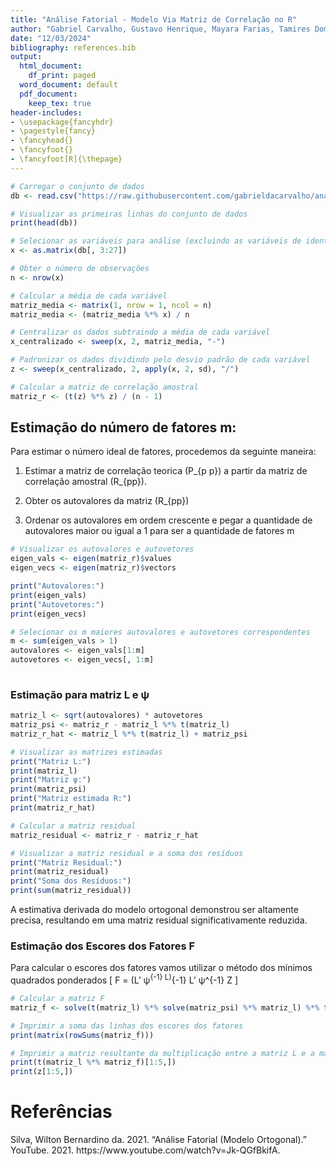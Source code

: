 ```yaml
---
title: "Análise Fatorial - Modelo Via Matriz de Correlação no R"
author: "Gabriel Carvalho, Gustavo Henrique, Mayara Farias, Tamires Domingos."
date: "12/03/2024"
bibliography: references.bib
output:
  html_document:
    df_print: paged
  word_document: default
  pdf_document:
    keep_tex: true
header-includes:
- \usepackage{fancyhdr}
- \pagestyle{fancy}
- \fancyhead{}
- \fancyfoot{}
- \fancyfoot[R]{\thepage}
---
```


```r
# Carregar o conjunto de dados
db <- read.csv("https://raw.githubusercontent.com/gabrieldacarvalho/analise_fatorial/main/RTE_CEREAL.csv")

# Visualizar as primeiras linhas do conjunto de dados
print(head(db))

# Selecionar as variáveis para análise (excluindo as variáveis de identificação)
x <- as.matrix(db[, 3:27])

# Obter o número de observações
n <- nrow(x)

# Calcular a média de cada variável
matriz_media <- matrix(1, nrow = 1, ncol = n)
matriz_media <- (matriz_media %*% x) / n 

# Centralizar os dados subtraindo a média de cada variável
x_centralizado <- sweep(x, 2, matriz_media, "-")

# Padronizar os dados dividindo pelo desvio padrão de cada variável
z <- sweep(x_centralizado, 2, apply(x, 2, sd), "/")

# Calcular a matriz de correlação amostral
matriz_r <- (t(z) %*% z) / (n - 1)

```

## Estimação do número de fatores m:

Para estimar o número ideal de fatores, procedemos da seguinte maneira:

(1) Estimar a matriz de correlação teorica \(P_{p \times p}\) a partir da matriz de correlação amostral \(R_{p\times p}\).

(2) Obter os autovalores da matriz \(R_{p\times p}\)

(3) Ordenar os autovalores em ordem crescente e pegar a quantidade de autovalores
maior ou igual a 1 para ser a quantidade de fatores m

```r
# Visualizar os autovalores e autovetores
eigen_vals <- eigen(matriz_r)$values
eigen_vecs <- eigen(matriz_r)$vectors

print("Autovalores:")
print(eigen_vals)
print("Autovetores:")
print(eigen_vecs)

# Selecionar os m maiores autovalores e autovetores correspondentes
m <- sum(eigen_vals > 1)
autovalores <- eigen_vals[1:m]
autovetores <- eigen_vecs[, 1:m]
  
``` 

### Estimação para matriz L e ψ

```r
matriz_l <- sqrt(autovalores) * autovetores
matriz_psi <- matriz_r - matriz_l %*% t(matriz_l)
matriz_r_hat <- matriz_l %*% t(matriz_l) + matriz_psi

# Visualizar as matrizes estimadas
print("Matriz L:")
print(matriz_l)
print("Matriz ψ:")
print(matriz_psi)
print("Matriz estimada R:")
print(matriz_r_hat)

# Calcular a matriz residual
matriz_residual <- matriz_r - matriz_r_hat

# Visualizar a matriz residual e a soma dos resíduos
print("Matriz Residual:")
print(matriz_residual)
print("Soma dos Resíduos:")
print(sum(matriz_residual))
```

A estimativa derivada do modelo ortogonal demonstrou ser altamente precisa, resultando em uma matriz residual significativamente reduzida.   


### Estimação dos Escores dos Fatores F

Para calcular o escores dos fatores vamos utilizar o método dos mínimos quadrados
ponderados
\[
F = (L'\ ψ^{-1}\ L)^{-1}\ L'\ ψ^{-1}\ Z
\]

```r
# Calcular a matriz F
matriz_f <- solve(t(matriz_l) %*% solve(matriz_psi) %*% matriz_l) %*% t(matriz_l) %*% solve(matriz_psi) %*% t(z)

# Imprimir a soma das linhas dos escores dos fatores
print(matrix(rowSums(matriz_f)))

# Imprimir a matriz resultante da multiplicação entre a matriz L e a matriz F
print(t(matriz_l %*% matriz_f)[1:5,])
print(z[1:5,])
```


# Referências
Silva, Wilton Bernardino da. 2021. “Análise Fatorial (Modelo Ortogonal).” YouTube. 2021. https://www.youtube.com/watch?v=Jk-QGfBkifA.
